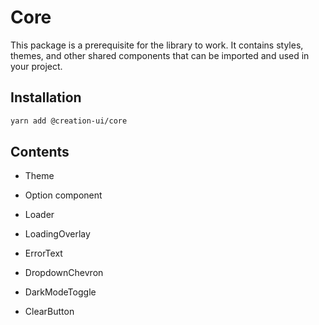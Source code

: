 # Core

This package is a prerequisite for the library to work. It contains styles, themes, and other shared components that can be imported and used in your project.

## Installation

```bash
yarn add @creation-ui/core
```

## Contents

* Theme

* Option component

* Loader

* LoadingOverlay

* ErrorText

* DropdownChevron

* DarkModeToggle

* ClearButton
